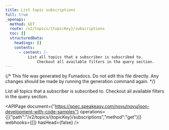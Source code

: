```yaml
---
title: List topic subscriptions
full: true
_openapi:
  method: GET
  route: /v2/topics/{topicKey}/subscriptions
  toc: []
  structuredData:
    headings: []
    contents:
      - content: |-
          List all topics that a subscriber is subscribed to.
              Checkout all available filters in the query section.
---
```


{/* This file was generated by Fumadocs. Do not edit this file directly. Any changes should be made by running the generation command again. */}

List all topics that a subscriber is subscribed to.
    Checkout all available filters in the query section.

<APIPage document={"https://spec.speakeasy.com/novu/novu/json-development-with-code-samples"} operations={[{"path":"/v2/topics/{topicKey}/subscriptions","method":"get"}]} webhooks={[]} hasHead={false} />